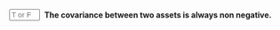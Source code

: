 
::: {.question-block}

<form onsubmit="event.preventDefault(); checkAnswerBox('module3_tf_q90','F')" style="display: flex; align-items: center; gap: 8px;">
<input type="text" id="module3_tf_q90" name="module3_tf_q90" maxlength="1" placeholder="T or F" style="width: 55px;" data-correct-answer="F" /> 
<label for="module3_tf_q90"><strong>The covariance between two assets is always non negative.</strong></label>
</form>

<div id="feedback-module3_tf_q90" class="feedback" data-status="" style="display:none;">
The sentence is FALSE. Covariance can be positive, zero or negative depending on how the assets move relative to each other.
</div>
:::
